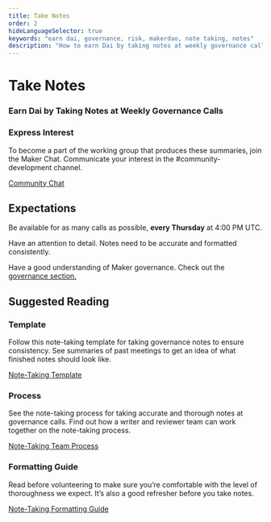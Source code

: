 ```yaml
---
title: Take Notes
order: 2
hideLanguageSelector: true
keywords: "earn dai, governance, risk, makerdao, note taking, notes"
description: "How to earn Dai by taking notes at weekly governance calls."
---
```


# Take Notes

### Earn Dai by Taking Notes at Weekly Governance Calls

<CTA>


### Express Interest

To become a part of the working group that produces these summaries, join the Maker Chat. Communicate your interest in the \#community-development channel.

[Community Chat](https://chat.makerdao.com/channel/community-development)

</CTA>


## Expectations

<Checklist>


Be available for as many calls as possible, **every Thursday** at 4:00 PM UTC.

Have an attention to detail. Notes need to be accurate and formatted consistently.

Have a good understanding of Maker governance. Check out the [governance section.](/learn/governance/)

</Checklist>


## Suggested Reading

<Chocolate>


<Box>


### Template

Follow this note-taking template for taking governance notes to ensure consistency. See <Link to="https://community-development.makerdao.com/governance/governance-and-risk-meetings/summaries"> summaries of past meetings</Link> to get an idea of what finished notes should look like.

[Note-Taking Template](/contribute/governance_and_risk_meetings/take-notes/call-template-governance-and-risk-meetings/)

</Box>


<Box>


### Process

See the note-taking process for taking accurate and thorough notes at governance calls. Find out how a writer and reviewer team can work together on the note-taking process.

[Note-Taking Team Process](/contribute/governance_and_risk_meetings/take-notes/note-taking-team/)

</Box>


<Box>


### Formatting Guide

Read before volunteering to make sure you’re comfortable with the level of thoroughness we expect. It’s also a good refresher before you take notes.

[Note-Taking Formatting Guide](/contribute/governance_and_risk_meetings/take-notes/formatting-guide/)

</Box>


</Chocolate>

